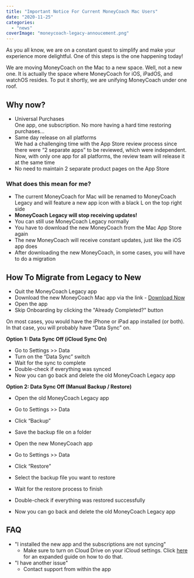 ```yaml
---
title: "Important Notice For Current MoneyCoach Mac Users"
date: "2020-11-25"
categories: 
  - "news"
coverImage: "moneycoach-legacy-annoucement.png"
---
```


As you all know, we are on a constant quest to simplify and make your experience more delightful. One of this steps is the one happening today!

We are moving MoneyCoach on the Mac to a new space. Well, not a new one. It is actually the space where MoneyCoach for iOS, iPadOS, and watchOS resides. To put it shortly, we are unifying MoneyCoach under one roof.

## Why now?

- Universal Purchases  
    One app, one subscription. No more having a hard time restoring purchases…
- Same day release on all platforms  
    We had a challenging time with the App Store review process since there were “2 separate apps” to be reviewed, which were independent.  
    Now, with only one app for all platforms, the review team will release it at the same time
- No need to maintain 2 separate product pages on the App Store

### What does this mean for me?

- The current MoneyCoach for Mac will be renamed to MoneyCoach Legacy and will feature a new app icon with a black L on the top right side
- **MoneyCoach Legacy will stop receiving updates!**
- You can still use MoneyCoach Legacy normally
- You have to download the new MoneyCoach from the Mac App Store again
- The new MoneyCoach will receive constant updates, just like the iOS app does
- After downloading the new MoneyCoach, in some cases, you will have to do a migration

## How To Migrate from Legacy to New

- Quit the MoneyCoach Legacy app
- Download the new MoneyCoach Mac app via the link - [Download Now](https://apps.apple.com/de/app/moneycoach-financial-habits/id989642198?l=en)
- Open the app
- Skip Onboarding by clicking the "Already Completed?" button

On most cases, you would have the iPhone or iPad app installed (or both). In that case, you will probably have “Data Sync” on.

**Option 1: Data Sync Off (iCloud Sync On)**

- Go to Settings >> Data
- Turn on the “Data Sync” switch
- Wait for the sync to complete
- Double-check if everything was synced
- Now you can go back and delete the old MoneyCoach Legacy app

**Option 2: Data Sync Off (Manual Backup / Restore)**

- Open the old MoneyCoach Legacy app
- Go to Settings >> Data
- Click “Backup”
- Save the backup file on a folder

- Open the new MoneyCoach app
- Go to Settings >> Data
- Click “Restore”
- Select the backup file you want to restore
- Wait for the restore process to finish
- Double-check if everything was restored successfully
- Now you can go back and delete the old MoneyCoach Legacy app

## FAQ

- "I installed the new app and the subscriptions are not syncing"
    - Make sure to turn on Cloud Drive on your iCloud settings. Click [here](https://moneycoach.ai/how-to-share-your-moneycoach-premium-subscription-on-your-mac-too/) for an expanded guide on how to do that.
- "I have another issue"
    - Contact support from within the app
